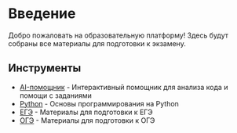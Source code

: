 # Введение

Добро пожаловать на образовательную платформу! Здесь будут собраны все материалы для подготовки к экзамену.

## Инструменты

- [AI-помощник](/ai-helper-dev) - Интерактивный помощник для анализа кода и помощи с заданиями
- [Python](/python) - Основы программирования на Python
- [ЕГЭ](/EGE) - Материалы для подготовки к ЕГЭ
- [ОГЭ](/OGE) - Материалы для подготовки к ОГЭ
